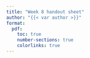 ```yaml
---
title: "Week 8 handout sheet"
author: "{{< var author >}}"
format:   
  pdf:
    toc: true
    number-sections: true
    colorlinks: true
---
```

